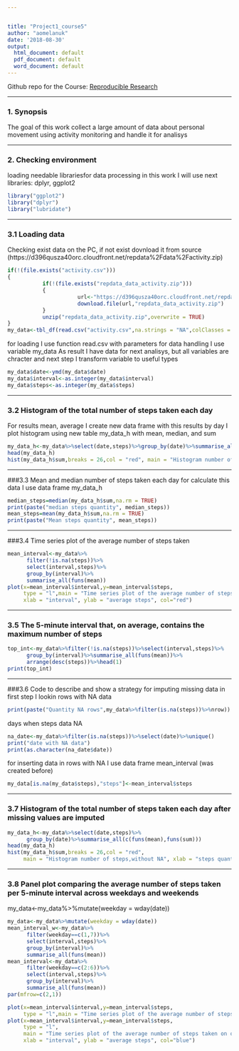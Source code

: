 ```yaml
---


title: "Project1_course5"
author: "aomelanuk"
date: '2018-08-30'
output:
  html_document: default
  pdf_document: default
  word_document: default
---
```



Github repo for the Course: [Reproducible Research](https://github.com/aomelanuk/course_5_project1) 

---


### 1.    Synopsis

The goal of this work collect a large amount of data about personal movement using activity monitoring and handle it for analisys

---


### 2. Checking environment

loading needable librariesfor data processing in this work I will use next libraries: dplyr, ggplot2

```r
      

library("ggplot2")
library("dplyr")
library("lubridate")
```
---


### 3.1 Loading data
Checking exist data on the PC, if not exist dovnload it from source (https://d396qusza40orc.cloudfront.net/repdata%2Fdata%2Factivity.zip)

```r
if(!(file.exists("activity.csv")))
{
           if(!(file.exists("repdata_data_activity.zip")))  
           {
                      url<-"https://d396qusza40orc.cloudfront.net/repdata%2Fdata%2Factivity.zip"
                      download.file(url,"repdata_data_activity.zip")
           }
           unzip("repdata_data_activity.zip",overwrite = TRUE)
}
my_data<-tbl_df(read.csv("activity.csv",na.strings = "NA",colClasses = "character"))
```
for loading I use function read.csv with parameters 
for data handling I use variable my_data
As result I have data for next analisys, but all variables are chracter and next step I transform variable to useful types

```r
my_data$date<-ymd(my_data$date)
my_data$interval<-as.integer(my_data$interval)
my_data$steps<-as.integer(my_data$steps)

```
---


### 3.2 Histogram of the total number of steps taken each day

For results mean, average I create new data frame with this results by day
I plot histogram using new table my_data_h with mean, median, and sum

```r
my_data_h<-my_data%>%select(date,steps)%>%group_by(date)%>%summarise_all(c(funs(mean),funs(sum)))
head(my_data_h)
hist(my_data_h$sum,breaks = 26,col = "red", main = "Histogram number of steps", xlab = "steps quantity")

```
---


###3.3 Mean and median number of steps taken each day
for calculate this data I use data frame my_data_h

```r
median_steps=median(my_data_h$sum,na.rm = TRUE)
print(paste("median steps quantity", median_steps))
mean_steps=mean(my_data_h$sum,na.rm = TRUE)
print(paste("Mean steps quantity", mean_steps))

```
---


###3.4 Time series plot of the average number of steps taken

```r
mean_interval<-my_data%>%
      filter(!is.na(steps))%>%
      select(interval,steps)%>%
      group_by(interval)%>%
      summarise_all(funs(mean)) 
plot(x=mean_interval$interval,y=mean_interval$steps,
     type = "l",main = "Time series plot of the average number of steps taken",
     xlab = "interval", ylab = "average steps", col="red")                          

```
---


### 3.5 The 5-minute interval that, on average, contains the maximum number of steps

```r
top_int<-my_data%>%filter(!is.na(steps))%>%select(interval,steps)%>%
      group_by(interval)%>%summarise_all(funs(mean))%>%
      arrange(desc(steps))%>%head(1)
print(top_int)

```


---

###3.6 Code to describe and show a strategy for imputing missing data
in first step I lookin rows with NA data
```r

print(paste("Quantity NA rows",my_data%>%filter(is.na(steps))%>%nrow))

```
days when steps data NA

```r

na_date<-my_data%>%filter(is.na(steps))%>%select(date)%>%unique()
print("date with NA data")
print(as.character(na_date$date))

```

for inserting data in rows with NA I use data frame mean_interval (was created before)
```r
my_data[is.na(my_data$steps),"steps"]<-mean_interval$steps

```

---

### 3.7 Histogram of the total number of steps taken each day after missing values are imputed

```r
my_data_h<-my_data%>%select(date,steps)%>%
      group_by(date)%>%summarise_all(c(funs(mean),funs(sum)))
head(my_data_h)
hist(my_data_h$sum,breaks = 26,col = "red", 
     main = "Histogram number of steps,without NA", xlab = "steps quantity")
```
---

### 3.8 Panel plot comparing the average number of steps taken per 5-minute interval across weekdays and weekends
my_data<-my_data%>%mutate(weekday = wday(date))


```r

my_data<-my_data%>%mutate(weekday = wday(date))
mean_interval_w<-my_data%>%
      filter(weekday==c(1,7))%>%
      select(interval,steps)%>%
      group_by(interval)%>%
      summarise_all(funs(mean))
mean_interval<-my_data%>%
      filter(weekday==c(2:6))%>%
      select(interval,steps)%>%
      group_by(interval)%>%
      summarise_all(funs(mean))
par(mfrow=c(2,1))   

plot(x=mean_interval$interval,y=mean_interval$steps,
     type = "l",main = "Time series plot of the average number of steps taken on weekdays", xlab = "interval", ylab = "average steps", col="green")    
plot(x=mean_interval$interval,y=mean_interval$steps,
     type = "l",
     main = "Time series plot of the average number of steps taken on other days",
     xlab = "interval", ylab = "average steps", col="blue") 
```
